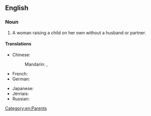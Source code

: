 ==English==
===Noun===
{{en-noun|head=[[single]] [[mother]]}}

# A woman raising a child on her own without a husband or partner.

====Translations====
{{trans-top|a woman raising a child on her own}}
* Chinese:
*: Mandarin: {{t|cmn|單身母親|sc=Hani}}, {{t|cmn|单身母亲|tr=dānshēn mǔqīn|sc=Hani}}
* French: {{t+|fr|mère célibataire|f}}
* German: {{t-|de|alleinerziehende Mutter|f}}
{{trans-mid}}
* Japanese: {{t-|ja|シングルマザー|tr=shingurumazā|sc=Jpan}}
* Jèrriais: {{tø|roa-jer|méthe sîndguliéthe|f}}
* Russian: {{t-|ru|мать-одиночка|f|tr=matʹ-odinóčka|sc=Cyrl}}
{{trans-bottom}}

[[Category:en:Parents]]